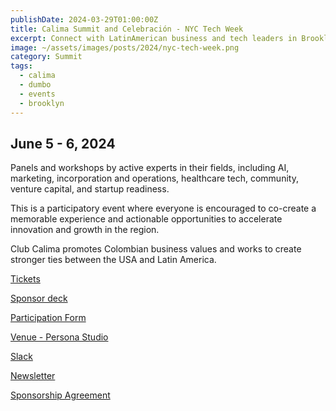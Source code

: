 ```yaml
---
publishDate: 2024-03-29T01:00:00Z
title: Calima Summit and Celebración - NYC Tech Week
excerpt: Connect with LatinAmerican business and tech leaders in Brooklyn during NYC Tech Week
image: ~/assets/images/posts/2024/nyc-tech-week.png
category: Summit
tags:
  - calima
  - dumbo
  - events
  - brooklyn
---
```


## June 5 - 6, 2024

​Panels and workshops by active experts in their fields, including AI,
marketing, incorporation and operations, healthcare tech, community, venture
capital, and startup readiness.

​This is a participatory event where everyone is encouraged to co-create a
memorable experience and actionable opportunities to accelerate innovation and
growth in the region.

​Club Calima promotes Colombian business values and works to create stronger
ties between the USA and Latin America.

[Tickets](https://lu.ma/calimajc2024)

[Sponsor deck](/pdf/nyc-tech-week-calima-summit.pdf)

[Participation Form](https://forms.gle/9zeEmJsGLc1TVv9E8)

[Venue - Persona Studio](https://www.instagram.com/personanycstudio)

[Slack](/2024/slack)

[Newsletter](/2024/newsletter)

[Sponsorship Agreement](/about/sponsor.agreement)
